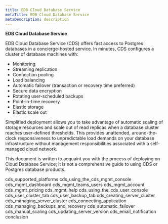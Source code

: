 ```yaml
---
title: EDB Cloud Database Service
metaTitle: EDB Cloud Database Service
metaDescription: description
---
```


**EDB Cloud Database Service**

EDB Cloud Database Service (CDS) offers fast access to Postgres
databases in a concierge-hosted service. In minutes, CDS configures a
cluster of database machines with:

  - Monitoring
  - Streaming replication
  - Connection pooling
  - Load balancing
  - Automatic failover (transaction or recovery time preferred)
  - Secure data encryption
  - Rotating user-scheduled backups
  - Point-in-time recovery
  - Elastic storage
  - Elastic scale out

Simplified deployment allows you to take advantage of automatic scaling
of storage resources and scale out of read replicas when a database
cluster reaches user-defined thresholds. This provides unattended,
around-the-clock responsiveness to unpredictable load demands on your
database infrastructure without management responsibilities associated
with a self-managed cloud network.

This document is written to acquaint you with the process of deploying
on Cloud Database Service; it is not a comprehensive guide to using CDS
or Postgres database products.

<div class="toctree" data-maxdepth="3">

cds_supported_platforms cds_using_the_cds_mgmt_console
cds_mgmt_dashboard cds_mgmt_teams_users cds_mgmt_account
cds_mgmt_pricing cds_mgmt_help cds_using_the_cds_user_console
cds_user_cluster_tab cds_user_backup_tab
cds_creating_server_cluster cds_managing_server_cluster
cds_connecting_application cds_managing_backups_and_recovery
cds_automatic_failover cds_manual_scaling
cds_updating_server_version cds_email_notification conclusion

</div>
